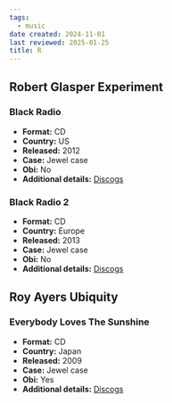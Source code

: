 ```yaml
---
tags:
  - music
date created: 2024-11-01
last reviewed: 2025-01-25
title: R
---
```


## Robert Glasper Experiment

### Black Radio

- **Format:** CD
- **Country:** US
- **Released:** 2012
- **Case:** Jewel case
- **Obi:** No
- **Additional details:** [Discogs](https://www.discogs.com/release/4757665-Robert-Glasper-Experiment-Black-Radio)

### Black Radio 2

- **Format:** CD
- **Country:** Europe
- **Released:** 2013
- **Case:** Jewel case
- **Obi:** No
- **Additional details:** [Discogs](https://www.discogs.com/release/5047974-Robert-Glasper-Experiment-Black-Radio-2)

## Roy Ayers Ubiquity

### Everybody Loves The Sunshine

- **Format:** CD
- **Country:** Japan
- **Released:** 2009
- **Case:** Jewel case
- **Obi:** Yes
- **Additional details:** [Discogs](https://www.discogs.com/release/10361698-Roy-Ayers-Ubiquity-Everybody-Loves-The-Sunshine)
